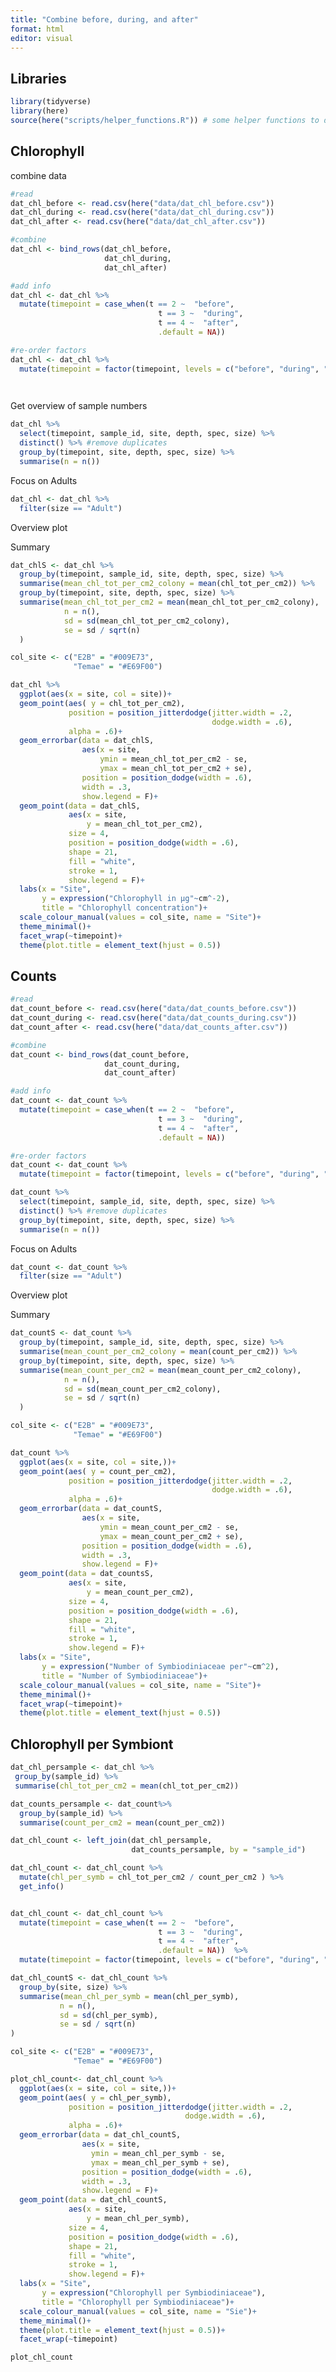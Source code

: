 ```yaml
---
title: "Combine before, during, and after"
format: html
editor: visual
---
```


## Libraries

```r
library(tidyverse)
library(here)
source(here("scripts/helper_functions.R")) # some helper functions to deal with sample IDs
```

## Chlorophyll

combine data

```r
#read
dat_chl_before <- read.csv(here("data/dat_chl_before.csv"))
dat_chl_during <- read.csv(here("data/dat_chl_during.csv"))
dat_chl_after <- read.csv(here("data/dat_chl_after.csv"))

#combine
dat_chl <- bind_rows(dat_chl_before,
                     dat_chl_during,
                     dat_chl_after)

#add info
dat_chl <- dat_chl %>% 
  mutate(timepoint = case_when(t == 2 ~  "before",
                                 t == 3 ~  "during",
                                 t == 4 ~  "after",
                                 .default = NA)) 

#re-order factors
dat_chl <- dat_chl %>%
  mutate(timepoint = factor(timepoint, levels = c("before", "during", "after")))

  
```

Get overview of sample numbers

```r
dat_chl %>% 
  select(timepoint, sample_id, site, depth, spec, size) %>% 
  distinct() %>% #remove duplicates
  group_by(timepoint, site, depth, spec, size) %>% 
  summarise(n = n())

```

Focus on Adults

```r
dat_chl <- dat_chl %>% 
  filter(size == "Adult")
```

Overview plot

Summary

```r
dat_chlS <- dat_chl %>% 
  group_by(timepoint, sample_id, site, depth, spec, size) %>% 
  summarise(mean_chl_tot_per_cm2_colony = mean(chl_tot_per_cm2)) %>% 
  group_by(timepoint, site, depth, spec, size) %>% 
  summarise(mean_chl_tot_per_cm2 = mean(mean_chl_tot_per_cm2_colony),
            n = n(),
            sd = sd(mean_chl_tot_per_cm2_colony),
            se = sd / sqrt(n)
  )
```

```r

col_site <- c("E2B" = "#009E73",
              "Temae" = "#E69F00")

dat_chl %>% 
  ggplot(aes(x = site, col = site))+
  geom_point(aes( y = chl_tot_per_cm2), 
             position = position_jitterdodge(jitter.width = .2, 
                                             dodge.width = .6),
             alpha = .6)+
  geom_errorbar(data = dat_chlS, 
                aes(x = site,
                    ymin = mean_chl_tot_per_cm2 - se,
                    ymax = mean_chl_tot_per_cm2 + se),
                position = position_dodge(width = .6),
                width = .3,
                show.legend = F)+
  geom_point(data = dat_chlS, 
             aes(x = site, 
                 y = mean_chl_tot_per_cm2), 
             size = 4,
             position = position_dodge(width = .6), 
             shape = 21, 
             fill = "white", 
             stroke = 1, 
             show.legend = F)+
  labs(x = "Site", 
       y = expression("Chlorophyll in µg"~cm^-2), 
       title = "Chlorophyll concentration")+
  scale_colour_manual(values = col_site, name = "Site")+
  theme_minimal()+
  facet_wrap(~timepoint)+
  theme(plot.title = element_text(hjust = 0.5))
```

## Counts

```r
#read
dat_count_before <- read.csv(here("data/dat_counts_before.csv"))
dat_count_during <- read.csv(here("data/dat_counts_during.csv"))
dat_count_after <- read.csv(here("data/dat_counts_after.csv"))

#combine
dat_count <- bind_rows(dat_count_before,
                     dat_count_during,
                     dat_count_after)

#add info
dat_count <- dat_count %>% 
  mutate(timepoint = case_when(t == 2 ~  "before",
                                 t == 3 ~  "during",
                                 t == 4 ~  "after",
                                 .default = NA)) 

#re-order factors
dat_count <- dat_count %>%
  mutate(timepoint = factor(timepoint, levels = c("before", "during", "after")))

```

```r
dat_count %>% 
  select(timepoint, sample_id, site, depth, spec, size) %>% 
  distinct() %>% #remove duplicates
  group_by(timepoint, site, depth, spec, size) %>% 
  summarise(n = n())

```

Focus on Adults

```r
dat_count <- dat_count %>% 
  filter(size == "Adult")

```

Overview plot

Summary

```r
dat_countS <- dat_count %>% 
  group_by(timepoint, sample_id, site, depth, spec, size) %>% 
  summarise(mean_count_per_cm2_colony = mean(count_per_cm2)) %>% 
  group_by(timepoint, site, depth, spec, size) %>% 
  summarise(mean_count_per_cm2 = mean(mean_count_per_cm2_colony),
            n = n(),
            sd = sd(mean_count_per_cm2_colony),
            se = sd / sqrt(n)
  )
```

```r

col_site <- c("E2B" = "#009E73",
              "Temae" = "#E69F00")

dat_count %>% 
  ggplot(aes(x = site, col = site,))+
  geom_point(aes( y = count_per_cm2), 
             position = position_jitterdodge(jitter.width = .2, 
                                             dodge.width = .6),
             alpha = .6)+
  geom_errorbar(data = dat_countS, 
                aes(x = site,
                    ymin = mean_count_per_cm2 - se,
                    ymax = mean_count_per_cm2 + se),
                position = position_dodge(width = .6),
                width = .3,
                show.legend = F)+
  geom_point(data = dat_countsS, 
             aes(x = site, 
                 y = mean_count_per_cm2), 
             size = 4,
             position = position_dodge(width = .6), 
             shape = 21, 
             fill = "white", 
             stroke = 1, 
             show.legend = F)+
  labs(x = "Site", 
       y = expression("Number of Symbiodiniaceae per"~cm^2), 
       title = "Number of Symbiodiniaceae")+
  scale_colour_manual(values = col_site, name = "Site")+
  theme_minimal()+
  facet_wrap(~timepoint)+
  theme(plot.title = element_text(hjust = 0.5))
```

## Chlorophyll per Symbiont

```r
dat_chl_persample <- dat_chl %>% 
 group_by(sample_id) %>% 
 summarise(chl_tot_per_cm2 = mean(chl_tot_per_cm2))

dat_counts_persample <- dat_count%>%     
  group_by(sample_id) %>% 
  summarise(count_per_cm2 = mean(count_per_cm2))

dat_chl_count <- left_join(dat_chl_persample,
                           dat_counts_persample, by = "sample_id")

dat_chl_count <- dat_chl_count %>%
  mutate(chl_per_symb = chl_tot_per_cm2 / count_per_cm2 ) %>%
  get_info()


dat_chl_count <- dat_chl_count %>% 
  mutate(timepoint = case_when(t == 2 ~  "before",
                                 t == 3 ~  "during",
                                 t == 4 ~  "after",
                                 .default = NA))  %>%
  mutate(timepoint = factor(timepoint, levels = c("before", "during", "after")))

```

```r
dat_chl_countS <- dat_chl_count %>% 
  group_by(site, size) %>%  
  summarise(mean_chl_per_symb = mean(chl_per_symb),
           n = n(),
           sd = sd(chl_per_symb),
           se = sd / sqrt(n)
)
```

```r

col_site <- c("E2B" = "#009E73",
              "Temae" = "#E69F00")

plot_chl_count<- dat_chl_count %>% 
  ggplot(aes(x = site, col = site,))+
  geom_point(aes( y = chl_per_symb), 
             position = position_jitterdodge(jitter.width = .2, 
                                       dodge.width = .6),
             alpha = .6)+
  geom_errorbar(data = dat_chl_countS, 
                aes(x = site,
                  ymin = mean_chl_per_symb - se,
                  ymax = mean_chl_per_symb + se),
                position = position_dodge(width = .6),
                width = .3,
                show.legend = F)+
  geom_point(data = dat_chl_countS, 
             aes(x = site, 
                 y = mean_chl_per_symb), 
             size = 4,
             position = position_dodge(width = .6), 
             shape = 21, 
             fill = "white", 
             stroke = 1, 
             show.legend = F)+
  labs(x = "Site", 
       y = expression("Chlorophyll per Symbiodiniaceae"), 
       title = "Chlorophyll per Symbiodiniaceae")+
  scale_colour_manual(values = col_site, name = "Sie")+
  theme_minimal()+
  theme(plot.title = element_text(hjust = 0.5))+
  facet_wrap(~timepoint)

plot_chl_count
```
